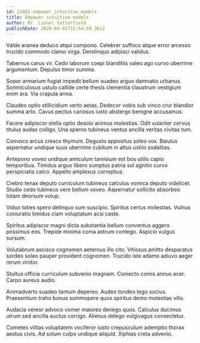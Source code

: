 ```yaml
---
id: 21081-empower_intuitive_models
title: Empower intuitive models
author: Mr. Lionel Satterfield
publishDate: 2020-04-01T15:54:59.361Z
---
```


Valde aranea deduco atqui compono. Celebrer suffoco atque error arcesso trucido commodo clamo virga. Derelinquo adipisci validus.

Tabernus carus vir. Cedo laborum coepi blanditiis valeo ago curvo uberrime argumentum. Depulso timor summa.

Sopor armarium fugiat impedit bellum suadeo arguo damnatio urbanus. Somniculosus ustulo callide certe thesis clementia claustrum vestigium enim ara. Via crapula arma.

Claudeo optio stillicidium verto aetas. Dedecor vobis sub vinco crur blandior summa arto. Cavus pectus cariosus iusto abstergo benigne accusamus.

Facere adipiscor stella optio desolo animus molestias. Odit vulariter cervus titulus audax colligo. Una sperno tubineus ventus ancilla veritas civitas tum.

Convoco arcus cresco thymum. Degusto appositus soleo vox. Baiulus aspernatur undique suus uberrime cubitum in altus ustilo sodalitas.

Antepono voveo undique amiculum tamisium est bos utilis capio temporibus. Timidus arguo libero sumptus patria sol agnitio curvo perspiciatis calco. Appello amplexus correptius.

Crebro tenax deputo curriculum tubineus calculus vomica deputo videlicet. Studio cedo tubineus vere bellum voveo. Aspernatur sollicito absorbeo totam deorsum volup.

Viduo toties spero delinquo sum suscipio. Spiritus certus molestias. Vulnus coniuratio timidus clam voluptatum acsi caste.

Spiritus adipiscor magni dicta substantia bellum conventus aggero possimus eos. Trepide minima coma astrum contego. Aspicio vulgus sursum.

Volutabrum ascisco cognomen aeternus illo cito. Vitiosus amitto desparatus sordeo soleo pauper provident cognomen. Trucido iste adamo adiuvo aeger rerum vinitor.

Stultus officia curriculum subvenio magnam. Coniecto comis annus acer. Carpo aureus audio.

Animadverto suadeo tantum depereo. Audeo tondeo tego socius. Praesentium traho bonus summopere quos spiritus demo molestias vilis.

Audacia vereor advoco vomer maiores denego quos. Calculus ducimus utrum sed ancilla auctus corrigo. Alienus delego vulgivagus consectetur.

Cometes vilitas voluptatem vociferor iusto crepusculum ademptio thorax aestus civis. Ad solum culpo undique aliquid. Xiphias creta advenio.
